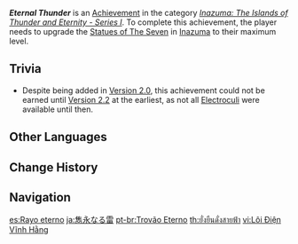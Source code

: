 {{Achievement Infobox
|id           = 80077
|order id     = 0078
|category     = Inazuma: The Islands of Thunder and Eternity - Series I
|description  = Upgrade the [[Statues of The Seven]] in [[Inazuma]] to their maximum level.
|requirements = 
|primogems    = 20
|tracking     = 
|topic        = Statue of The Seven
}}
'''''Eternal Thunder''''' is an [[Achievement]] in the category ''[[Inazuma: The Islands of Thunder and Eternity - Series I]]''. To complete this achievement, the player needs to upgrade the [[Statues of The Seven]] in [[Inazuma]] to their maximum level.

==Trivia==
* Despite being added in [[Version 2.0]], this achievement could not be earned until [[Version 2.2]] at the earliest, as not all [[Electroculi]] were available until then.
<!--
==Video Guides==
{{EVT
|video1   = 
|caption1 = 
}}
-->
==Other Languages==
{{Other Languages
|en        = Eternal Thunder
|zhs       = 隽永如电
|zhs_rm    = Juànyǒng Rú Diàn
|zht       = 雋永如電
|zht_rm    = Juànyǒng Rú Diàn
|zh_tl     = That Which is As Profound as Lightning
|ja        = 雋永なる雷
|ja_rm     = Sen'ei naru Kaminari
|ja_tl     = Profound Thunder
|ko        = 번개 같은 심오함
|ko_rm     = Beongae Gateun Simoham
|ko_tl     = Profound Like Lightning
|es        = Rayo eterno
|es_tl     = Eternal Thunder
|fr        = Foudre éternelle
|fr_tl     = Eternal Lightning
|ru        = Вечный гром
|ru_tl     = Eternal Thunder
|th        = ยั่งยืนดั่งสายฟ้า
|th_rm     = 
|th_tl     = 
|vi        = Lôi Điện Vĩnh Hằng
|vi_tl     = 
|de        = Ewiger Donner
|de_tl     = Eternal Thunder
|id        = Petir Abadi
|id_tl     = Eternal Thunder
|pt        = Trovão Eterno
|pt_tl     = Eternal Thunder
|tr        = Ebedi Yıldırım
|tr_tl     = Eternal Lightning
|it        = Tuono eterno
|it_tl     = 
}}

==Change History==
{{Change History|2.0}}
<!--
==References==
{{Reflist}}
-->
==Navigation==
{{Achievement Navbox|Inazuma: The Islands of Thunder and Eternity - Series I}}

[[es:Rayo eterno]]
[[ja:雋永なる雷]]
[[pt-br:Trovão Eterno]]
[[th:ยั่งยืนดั่งสายฟ้า]]
[[vi:Lôi Điện Vĩnh Hằng]]